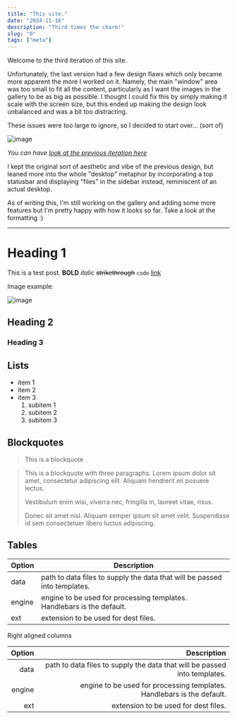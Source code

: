 ```yaml
---
title: "This site."
date: "2024-11-16"
description: "Third times the charm!"
slug: "0"
tags: ["meta"]
---
```


Welcome to the third iteration of this site.

Unfortunately, the last version had a few design flaws which only became more apparent the more I worked on it. Namely, the main "window" area was too small to fit all the content, particularly as I want the images in the gallery to be as big as possible. I thought I could fix this by simply making it scale with the screen size, but this ended up making the design look unbalanced and was a bit too distracting.

These issues were too large to ignore, so I decided to start over... (sort of)

![image](/blog/images/1_preview.png)

_You can have <a href="https://www.figma.com/proto/CyYyJm9Vy6nxWcTMJRgOqh/CyanOS" target="_blank" rel="noopener"> look at the previous iteration here </a>_

I kept the original sort of aesthetic and vibe of the previous design, but leaned more into the whole "desktop" metaphor by incorporating a top statusbar and displaying "files" in the sidebar instead, reminiscent of an actual desktop.

As of writing this, I'm still working on the gallery and adding some more features but I'm pretty happy with how it looks so far. Take a look at the formatting :)

---

# Heading 1

This is a test post. **BOLD** _italic_ ~~strikethrough~~ `code` [link](https://example.com)

Image example:

![image](/assets/toro.webp)

## Heading 2

### Heading 3

## Lists

-   item 1
-   item 2
-   item 3
    1.  subitem 1
    2.  subitem 2
    3.  subitem 3

## Blockquotes

> This is a blockquote

> This is a blockquote with three paragraphs. Lorem ipsum dolor sit amet, consectetur adipiscing elit. Aliquam hendrerit mi posuere lectus.
>
> Vestibulum enim wisi, viverra nec, fringilla in, laoreet vitae, risus.
>
> Donec sit amet nisl. Aliquam semper ipsum sit amet velit. Suspendisse id sem consectetuer libero luctus adipiscing.

## Tables

| Option | Description                                                               |
| ------ | ------------------------------------------------------------------------- |
| data   | path to data files to supply the data that will be passed into templates. |
| engine | engine to be used for processing templates. Handlebars is the default.    |
| ext    | extension to be used for dest files.                                      |

Right aligned columns

| Option |                                                               Description |
| -----: | ------------------------------------------------------------------------: |
|   data | path to data files to supply the data that will be passed into templates. |
| engine |    engine to be used for processing templates. Handlebars is the default. |
|    ext |                                      extension to be used for dest files. |
